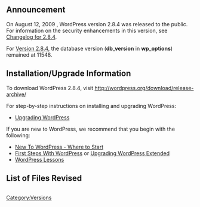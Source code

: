 {{Languages|
{{en|Version 2.8.4}}
{{ja|Version 2.8.4}}
}}

== Announcement ==
On August 12, 2009 , WordPress version 2.8.4 was released to the public. For information on the security enhancements in this version, see [[Changelog/2.8.4|Changelog for 2.8.4]].

For [[Version_2.8.4|Version 2.8.4]], the database version ('''db_version''' in '''wp_options''') remained at 11548.

==Installation/Upgrade Information==
To download WordPress 2.8.4, visit http://wordpress.org/download/release-archive/

For step-by-step instructions on installing and upgrading WordPress:

* [[Upgrading WordPress]]

If you are new to WordPress, we recommend that you begin with the following:
* [[New To WordPress - Where to Start]]
* [[First Steps With WordPress]] or [[Upgrading WordPress Extended]]
* [[WordPress Lessons]]
<!--
== New User Features ==
*

== Developer / Power User Stuff ==
*
-->
==List of Files Revised==
<pre>

</pre>

{{Versions}}

[[Category:Versions]]